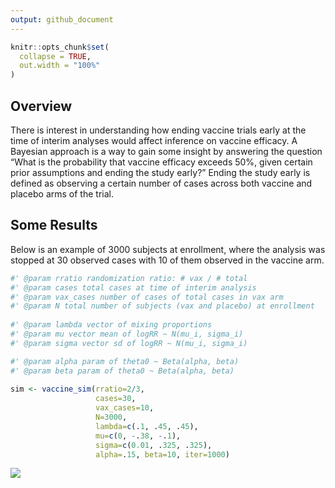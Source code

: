 ---
output: github_document
---

```{r, include = FALSE}
knitr::opts_chunk$set(
  collapse = TRUE,
  out.width = "100%"
)
```

## Overview

There is interest in understanding how ending vaccine trials early at the time of interim analyses would affect inference on vaccine efficacy. A Bayesian approach is a way to gain some insight by answering the question "What is the probability that vaccine efficacy exceeds 50%, given certain prior assumptions and ending the study early?" Ending the study early is defined as observing a certain number of cases across both vaccine and placebo arms of the trial. 

## Some Results

Below is an example of 3000 subjects at enrollment, where the analysis was stopped at 30 observed cases with 10 of them observed in the vaccine arm. 

```{r, eval=FALSE}
#' @param rratio randomization ratio: # vax / # total
#' @param cases total cases at time of interim analysis
#' @param vax_cases number of cases of total cases in vax arm
#' @param N total number of subjects (vax and placebo) at enrollment
  
#' @param lambda vector of mixing proportions
#' @param mu vector mean of logRR ~ N(mu_i, sigma_i)
#' @param sigma vector sd of logRR ~ N(mu_i, sigma_i)

#' @param alpha param of theta0 ~ Beta(alpha, beta)
#' @param beta param of theta0 ~ Beta(alpha, beta)
  
sim <- vaccine_sim(rratio=2/3, 
                   cases=30, 
                   vax_cases=10, 
                   N=3000, 
                   lambda=c(.1, .45, .45), 
                   mu=c(0, -.38, -.1), 
                   sigma=c(0.01, .325, .325), 
                   alpha=.15, beta=10, iter=1000)
```


![](ve_posterior.png)


